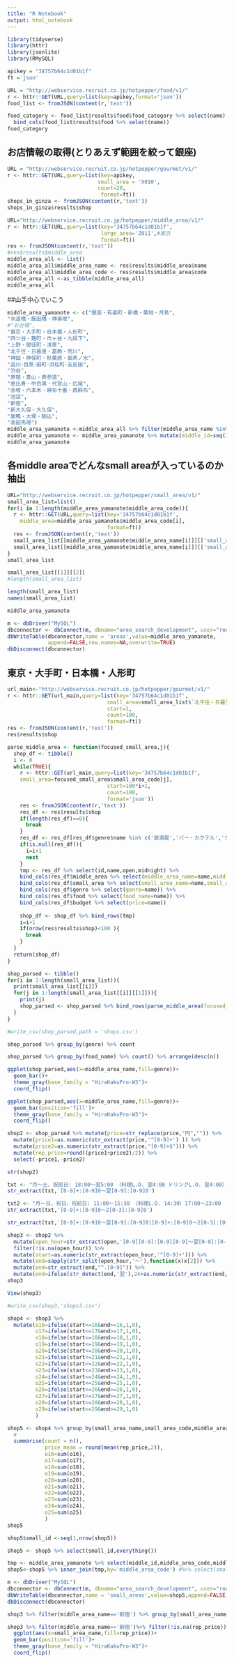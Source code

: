 ```yaml
---
title: "R Notebook"
output: html_notebook
---
```



```r
library(tidyverse)
library(httr)
library(jsonlite)
library(RMySQL)
```

```r
apikey = "34757b64c1d01b1f"
ft ='json'
```

```r
URL = "http://webservice.recruit.co.jp/hotpepper/food/v1/"
r <- httr::GET(URL,query=list(key=apikey,format='json'))
food_list <- fromJSON(content(r,'text'))
```

```r
food_category <- food_list$results$food$food_category %>% select(name) %>% 
  bind_cols(food_list$results$food %>% select(name))
food_category
```

## お店情報の取得(とりあえず範囲を絞って銀座)

```r
URL = "http://webservice.recruit.co.jp/hotpepper/gourmet/v1/"
r <- httr::GET(URL,query=list(key=apikey,
                             small_area = 'X010',
                             count=20,
                              format=ft))
shops_in_ginza <- fromJSON(content(r,'text'))
shops_in_ginza$results$shop
```




```r
URL="http://webservice.recruit.co.jp/hotpepper/middle_area/v1/"
r <- httr::GET(URL,query=list(key='34757b64c1d01b1f',
                              large_area='Z011',#東京
                              format=ft))
res <- fromJSON(content(r,'text'))
#res$results$middle_area
middle_area_all <- list()
middle_area_all$middle_area_name <- res$results$middle_area$name
middle_area_all$middle_area_code <- res$results$middle_area$code
middle_area_all <-as_tibble(middle_area_all)
middle_area_all
```


##山手中心でいこう
```r
middle_area_yamanote <- c("銀座・有楽町・新橋・築地・月島",
"水道橋・飯田橋・神楽坂",
#"お台場",
"東京・大手町・日本橋・人形町",
"四ツ谷・麹町・市ヶ谷・九段下",
"上野・御徒町・浅草",
"北千住・日暮里・葛飾・荒川",
"神田・神保町・秋葉原・御茶ノ水",
"品川･目黒･田町･浜松町･五反田",
"渋谷",
"原宿・青山・表参道",
"恵比寿・中目黒・代官山・広尾",
"赤坂・六本木・麻布十番・西麻布",
"池袋",
"新宿",
"新大久保・大久保",
"巣鴨・大塚・駒込",
"高田馬場")
middle_area_yamanote <-middle_area_all %>% filter(middle_area_name %in% middle_area_yamanote)
middle_area_yamanote <- middle_area_yamanote %>% mutate(middle_id=seq(1,nrow(middle_area_yamanote))) %>% select(middle_id,everything())
middle_area_yamanote
```

## 各middle areaでどんなsmall areaが入っているのか抽出
```r
URL="http://webservice.recruit.co.jp/hotpepper/small_area/v1/"
small_area_list=list()
for(i in 1:length(middle_area_yamanote$middle_area_code)){
  r <- httr::GET(URL,query=list(key='34757b64c1d01b1f',
    middle_area=middle_area_yamanote$middle_area_code[i],
                                format=ft))
  res <- fromJSON(content(r,'text'))
  small_area_list[[middle_area_yamanote$middle_area_name[i]]][['small_area_name']] <- res$results$small_area$name
  small_area_list[[middle_area_yamanote$middle_area_name[i]]][['small_area_code']] <- res$results$small_area$code
}
small_area_list
```

```r
small_area_list[[1]][[2]]
#length(small_area_list)
```
```r
length(small_area_list)
names(small_area_list)
```

```r
middle_area_yamanote
```


```r
m <- dbDriver("MySQL")
dbconnector <- dbConnect(m, dbname="area_search_development", user="root")
dbWriteTable(dbconnector,name = 'areas',value=middle_area_yamanote,
             append=FALSE,row.names=NA,overwrite=TRUE)
dbDisconnect(dbconnector)
```


## 東京・大手町・日本橋・人形町

```r
url_main<-"http://webservice.recruit.co.jp/hotpepper/gourmet/v1/"
r <- httr::GET(url_main,query=list(key='34757b64c1d01b1f',
                                small_area=small_area_list$`北千住・日暮里・葛飾・荒川`$small_area_code[20],#"高野" 
                                start=1,
                                count=100,
                                format=ft))
res <- fromJSON(content(r,'text'))
res$results$shop
```

```r
parse_middle_area <- function(focused_small_area,j){
  shop_df <- tibble()
  i <- 0
  while(TRUE){
    r <- httr::GET(url_main,query=list(key='34757b64c1d01b1f',
    small_area=focused_small_area$small_area_code[j],
                                start=100*i+1,
                                count=100,
                                format='json'))
    res <- fromJSON(content(r,'text'))
    res_df <- res$results$shop
    if(length(res_df)==0){
      break
    }
    res_df <- res_df[res_df$genre$name %in% c('居酒屋','バー・カクテル','ダイニングバー'),]
    if(is.null(res_df)){
      i=i+1
      next
    }
    tmp <- res_df %>% select(id,name,open,midnight) %>% 
    bind_cols(res_df$middle_area %>% select(middle_area_name=name,middle_area_code=code)) %>% 
    bind_cols(res_df$small_area %>% select(small_area_name=name,small_area_code=code)) %>% 
    bind_cols(res_df$genre %>% select(genre=name)) %>% 
    bind_cols(res_df$food %>% select(food_name=name)) %>% 
    bind_cols(res_df$budget %>% select(price=name))
  
    shop_df <- shop_df %>% bind_rows(tmp)
    i=i+1
    if(nrow(res$results$shop)<100 ){
      break
    }
  }
  return(shop_df)
}
```


```r

shop_parsed <- tibble()
for(i in 1:length(small_area_list)){
  print(small_area_list[[i]])
  for(j in 1:length(small_area_list[[i]][[1]])){
    print(j)
    shop_parsed <- shop_parsed %>% bind_rows(parse_middle_area(focused_small_area = small_area_list[[i]],j))
  }
}
```

```r
#write_csv(shop_parsed,path = 'shops.csv')
```


```r
shop_parsed %>% group_by(genre) %>% count
```

```r
shop_parsed %>% group_by(food_name) %>% count() %>% arrange(desc(n))
```

```r
ggplot(shop_parsed,aes(x=middle_area_name,fill=genre))+
  geom_bar()+
  theme_gray(base_family = "HiraKakuPro-W3")+
  coord_flip()
```



```r
ggplot(shop_parsed,aes(x=middle_area_name,fill=genre))+
  geom_bar(position='fill')+
  theme_gray(base_family = "HiraKakuPro-W3")+
  coord_flip()
```

```r
shop2 <- shop_parsed %>% mutate(price=str_replace(price,"円","")) %>% 
  mutate(price1=as.numeric(str_extract(price,'^[0-9]+') )) %>%
  mutate(price2=as.numeric(str_extract(price,"[0-9]+$"))) %>% 
  mutate(rep_price=round((price1+price2)/2)) %>% 
  select(-price1,-price2) 
```


```r
str(shop2)
```


```r
txt <- "月～土、祝前日: 18:00～翌5:00 （料理L.O. 翌4:00 ドリンクL.O. 翌4:00）日、祝日: 17:00～23:00 （料理L.O. 22:00 ドリンクL.O. 22:30）"
str_extract(txt,'[0-9]+:[0-9]0～翌[0-9]:[0-9]0')
```

```r
txt2 <- "月～日、祝日、祝前日: 11:00～15:30 （料理L.O. 14:30）17:00～23:00 （料理L.O. 22:00）"
str_extract(txt,'[0-9]+:[0-9]0～2[0-3]:[0-9]0')
```

```r
str_extract(txt,'[0-9]+:[0-9]0～翌[0-9]:[0-9]0|[0-9]+:[0-9]0～2[0-3]:[0-9]0')
```


```r
shop3 <- shop2 %>% 
  mutate(open_hour=str_extract(open,'[0-9][0-9]:[0-9][0-9]～翌[0-9]:[0-9][0-9]|[0-9]{1,2}:[0-9][0-9]～2[0-3]:[0-9][0-9]')) %>% 
  filter(!is.na(open_hour)) %>% 
  mutate(start=as.numeric(str_extract(open_hour,'^[0-9]+'))) %>%
  mutate(end=sapply(str_split(open_hour,'～'),function(x)x[2])) %>% 
  mutate(end=str_extract(end,"^.[0-9]")) %>% 
  mutate(end=ifelse(str_detect(end,'翌'),24+as.numeric(str_extract(end,'[0-9]$')),as.numeric(end)))
shop3
```



```r
View(shop3)
```

```r
#write_csv(shop3,'shops3.csv')
```


```r
shop4 <- shop3 %>% 
  mutate(o16=ifelse(start<=16&end>=16,1,0),
         o17=ifelse(start<=17&end>=17,1,0),
         o18=ifelse(start<=18&end>=18,1,0),
         o19=ifelse(start<=19&end>=19,1,0),
         o20=ifelse(start<=20&end>=20,1,0),
         o21=ifelse(start<=21&end>=21,1,0),
         o22=ifelse(start<=22&end>=22,1,0),
         o23=ifelse(start<=23&end>=23,1,0),
         o24=ifelse(start<=24&end>=24,1,0),
         o25=ifelse(start<=25&end>=25,1,0),
         o26=ifelse(start<=26&end>=26,1,0),
         o27=ifelse(start<=27&end>=27,1,0),
         o28=ifelse(start<=28&end>=28,1,0),
         o29=ifelse(start<=29&end>=29,1,0)
         )
```




```r
shop5 <- shop4 %>% group_by(small_area_name,small_area_code,middle_area_code) %>% 
  #
  summarise(count = n(),
            price_mean = round(mean(rep_price,2)),
            o16=sum(o16),
            o17=sum(o17),
            o18=sum(o18),
            o19=sum(o19),
            o20=sum(o20),
            o21=sum(o21),
            o22=sum(o22),
            o23=sum(o23),
            o24=sum(o24),
            o25=sum(o25)
            )
shop5
```
```r
shop5$small_id <-seq(1,nrow(shop5))
```


```r
shop5 <- shop5 %>% select(small_id,everything())
```

```r
tmp <- middle_area_yamanote %>% select(middle_id,middle_area_code,middle_area_name)
shop5<-shop5 %>% inner_join(tmp,by='middle_area_code') #%>% select(small_id,)
```



```r
m <- dbDriver("MySQL")
dbconnector <- dbConnect(m, dbname="area_search_development", user="root")
dbWriteTable(dbconnector,name = 'small_areas',value=shop5,append=FALSE,row.names=NA,overwrite=TRUE)
dbDisconnect(dbconnector)
```

```r
shop3 %>% filter(middle_area_name=='新宿') %>% group_by(small_area_name) %>% count()
```


```r
shop3 %>% filter(middle_area_name=='新宿')%>% filter(!is.na(rep_price))%>% mutate(rep_price=as.factor(rep_price)) %>% 
  ggplot(aes(x=small_area_name,fill=rep_price))+
  geom_bar(position='fill')+
  theme_gray(base_family = "HiraKakuPro-W3")+
  coord_flip()
```




